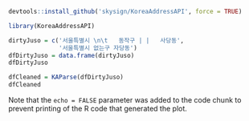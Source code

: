 ```r
devtools::install_github('skysign/KoreaAddressAPI', force = TRUE)
```


```r
library(KoreaAddressAPI)

dirtyJuso = c('서울특별시 \n\t   동작구 | |   사당동',
              '서울특별시 없는구 자당동')
dfDirtyJuso = data.frame(dirtyJuso)
dfDirtyJuso

dfCleaned = KAParse(dfDirtyJuso)
dfCleaned
```

Note that the `echo = FALSE` parameter was added to the code chunk to prevent printing of the R code that generated the plot.
